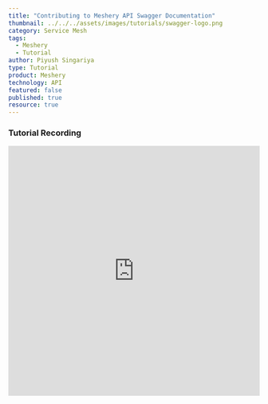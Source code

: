 ```yaml
---
title: "Contributing to Meshery API Swagger Documentation"
thumbnail: ../../../assets/images/tutorials/swagger-logo.png
category: Service Mesh
tags: 
  - Meshery
  - Tutorial
author: Piyush Singariya
type: Tutorial
product: Meshery
technology: API
featured: false
published: true
resource: true
---
```



<ResourcesWrapper> 
  <h3> Tutorial Recording </h3>
        <iframe className="iframe" src="https://www.youtube.com/embed/PBq7mIPnPhM"
              frameBorder="0" allow="accelerometer; autoplay; encrypted-media; gyroscope; picture-in-picture"allowFullScreen width="100%" height="500">
        </iframe>
</ResourcesWrapper>